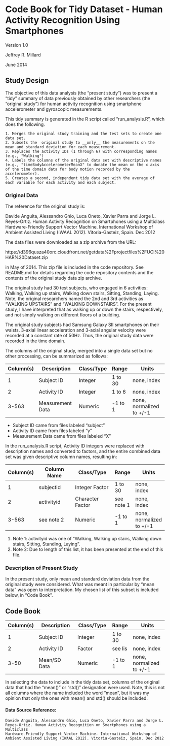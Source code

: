 Code Book for Tidy Dataset - Human Activity Recognition Using Smartphones
========================================================
Version 1.0

Jeffrey R. Millard

June 2014

Study Design
-------------------------------------------------------
The objective of this data analysis (the "present study") was to present a "tidy" summary of data previously obtained by other researchers (the "original study") for human activity recognition using smartphone accelerometer and gyroscopic measurements.

This tidy summary is generated in the R script called "run_analysis.R", which does the following. 

    1. Merges the original study training and the test sets to create one data set.
    2. Subsets the  original study to __only__ the measurements on the mean and standard deviation for each measurement. 
    3. Replaces the activity IDs (1 through 6) with corresponding names (e.g., "Walking")
    4. Labels the columns of the original data set with descriptive names (e.g., "timeBodyAccelerometerMeanX" to donate the mean on the x axis of the time domain data for body motion recorded by the accelerometer). 
    5. Creates a second, independent tidy data set with the average of each variable for each activity and each subject. 

### Original Data
The reference for the original study is:

Davide Anguita, Alessandro Ghio, Luca Oneto, Xavier Parra and Jorge L. Reyes-Ortiz. Human Activity Recognition on Smartphones using a Multiclass Hardware-Friendly Support Vector Machine. International Workshop of Ambient Assisted Living (IWAAL 2012). Vitoria-Gasteiz, Spain. Dec 2012

The data files were downloaded as a zip archive from the URL: 

https://d396qusza40orc.cloudfront.net/getdata%2Fprojectfiles%2FUCI%20HAR%20Dataset.zip 

in May of 2014. This zip file is included in the code repository.  See README.md for details regarding the code repository contents and the contents of the original study data zip archive.

The original study had 30 test subjects, who engaged in 6 activities: Walking, Walking up stairs, Walking down stairs, Sitting, Standing, Laying.  Note, the original researchers named the 2nd and 3rd activities as "WALKING UPSTAIRS" and "WALKING DOWNSTAIRS".  For the present study, I have interpreted that as walking up or down the stairs, respectively, and not simply walking on different floors of a building.

The original study subjects had Samsung Galaxy SII smartphones on their waists. 3-axial linear acceleration and 3-axial angular velocity were recorded at a constant rate of 50Hz.  Thus, the original study data were recorded in the time domain.

The columns of the original study, merged into a single data set but no other processing, can be summarized as follows:

Column(s)     | Description        | Class/Type   | Range     | Units
------------- | ------------------ | ------------ | --------- | ----------------
1             | Subject ID         | Integer      | 1 to 30   | none, index
2             | Activity ID        | Integer      | 1 to 6    | none, index
3-563         | Measurement Data   | Numeric      | -1 to 1   | none, normalized to +/-1

* Subject ID came from files labeled "subject"
* Activity ID came from files labeled "y"
* Measurement Data came from files labeled "X"

In the run_analysis.R script, Activity ID integers were replaced with description names and converted to factors, and the entire combined data set was given descriptive column names, resulting in:

Column(s)     | Column Name        | Class/Type           | Range      | Units
------------- | ------------------ | -------------------- | ---------- | ----------------
1             | subjectid          | Integer Factor       | 1 to 30    | none, index
2             | activityid         | Character Factor     | see note 1 | none, index
3-563         | see note 2         | Numeric              | -1 to 1    | none, normalized to +/-1

1. Note 1: activityid was one of "Walking, Walking up stairs, Walking down stairs, Sitting, Standing, Laying".
2. Note 2: Due to length of this list, it has been presented at the end of this file.

### Description of Present Study
In the present study, only mean and standard deviation data from the original study were considered. What was meant in particular by "mean data" was open to interpretation.  My chosen list of this subset is included below, in "Code Book".


Code Book
-------------------------------------------


Column(s)     | Description        | Class/Type       | Range     | Units
------------- | ------------------ | ---------------- | --------- | ----------------
1             | Subject ID         | Integer          | 1 to 30   | none, index
2             | Activity ID        | Factor           | see lis   | none, index
3-50          | Mean/SD Data       | Numeric          | -1 to 1   | none, normalized to +/-1

In selecting the data to include in the tidy data set, columns of the original data that had the "mean()" or "std()" designation were used.  Note, this is not all columns where the name included the word "mean", but it was my opinion that only the ones with mean() and std() should be included.

#### Data Source Reference:  

	Davide Anguita, Alessandro Ghio, Luca Oneto, Xavier Parra and Jorge L. 
	Reyes-Ortiz. Human Activity Recognition on Smartphones using a Multiclass 
	Hardware-Friendly Support Vector Machine. International Workshop of 
	Ambient Assisted Living (IWAAL 2012). Vitoria-Gasteiz, Spain. Dec 2012


```r

```